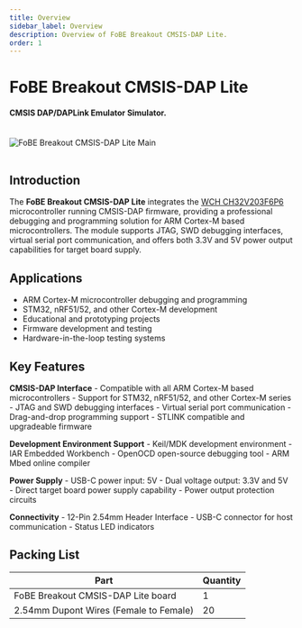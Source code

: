 ```yaml
---
title: Overview
sidebar_label: Overview
description: Overview of FoBE Breakout CMSIS-DAP Lite.
order: 1
---
```


# FoBE Breakout CMSIS-DAP Lite

#### CMSIS DAP/DAPLink Emulator Simulator.

<br/>
<div style={{ textAlign: 'center' }}>
  <img src="/img/products/f2211-r1a.main.png" alt="FoBE Breakout CMSIS-DAP Lite Main" style={{ width: '80%', height: 'auto' }} />
</div>
<br/>

## Introduction

The **FoBE Breakout CMSIS-DAP Lite** integrates the [WCH CH32V203F6P6](https://atta.szlcsc.com/upload/public/pdf/source/20230523/1B381532B53560847D0152FAE396CF1C.pdf) microcontroller running CMSIS-DAP firmware, providing a professional debugging and programming solution for ARM Cortex-M based microcontrollers. The module supports JTAG, SWD debugging interfaces, virtual serial port communication, and offers both 3.3V and 5V power output capabilities for target board supply.

## Applications

- ARM Cortex-M microcontroller debugging and programming
- STM32, nRF51/52, and other Cortex-M development
- Educational and prototyping projects
- Firmware development and testing
- Hardware-in-the-loop testing systems

## Key Features

**CMSIS-DAP Interface**
    - Compatible with all ARM Cortex-M based microcontrollers
    - Support for STM32, nRF51/52, and other Cortex-M series
    - JTAG and SWD debugging interfaces
    - Virtual serial port communication
    - Drag-and-drop programming support
    - STLINK compatible and upgradeable firmware

**Development Environment Support**
    - Keil/MDK development environment
    - IAR Embedded Workbench
    - OpenOCD open-source debugging tool
    - ARM Mbed online compiler

**Power Supply**
    - USB-C power input: 5V
    - Dual voltage output: 3.3V and 5V
    - Direct target board power supply capability
    - Power output protection circuits

**Connectivity**
    - 12-Pin 2.54mm Header Interface
    - USB-C connector for host communication
    - Status LED indicators


## Packing List

|Part                           |Quantity |
|-------------------------------|---------|
|FoBE Breakout CMSIS-DAP Lite board|1        |
|2.54mm Dupont Wires (Female to Female)|20       |